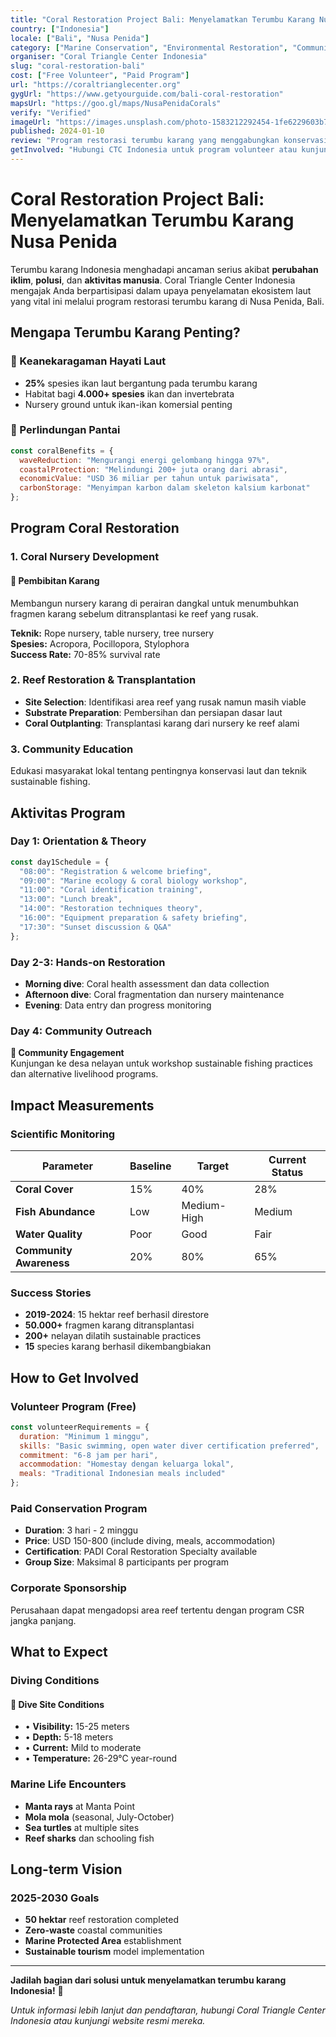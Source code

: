 ```yaml
---
title: "Coral Restoration Project Bali: Menyelamatkan Terumbu Karang Nusa Penida"
country: ["Indonesia"]
locale: ["Bali", "Nusa Penida"]
category: ["Marine Conservation", "Environmental Restoration", "Community-Based"]
organiser: "Coral Triangle Center Indonesia"
slug: "coral-restoration-bali"
cost: ["Free Volunteer", "Paid Program"]
url: "https://coraltrianglecenter.org"
gygUrl: "https://www.getyourguide.com/bali-coral-restoration"
mapsUrl: "https://goo.gl/maps/NusaPenidaCorals"
verify: "Verified"
imageUrl: "https://images.unsplash.com/photo-1583212292454-1fe6229603b7?w=800"
published: 2024-01-10
review: "Program restorasi terumbu karang yang menggabungkan konservasi laut dengan edukasi masyarakat. Peserta akan belajar teknik transplantasi karang dan monitoring ekosistem laut."
getInvolved: "Hubungi CTC Indonesia untuk program volunteer atau kunjungi website untuk informasi program berbayar. Tersedia program 1 hari hingga 2 minggu."
---
```


# Coral Restoration Project Bali: Menyelamatkan Terumbu Karang Nusa Penida

Terumbu karang Indonesia menghadapi ancaman serius akibat **perubahan iklim**, **polusi**, dan **aktivitas manusia**. Coral Triangle Center Indonesia mengajak Anda berpartisipasi dalam upaya penyelamatan ekosistem laut yang vital ini melalui program restorasi terumbu karang di Nusa Penida, Bali.

## Mengapa Terumbu Karang Penting?

### 🐠 Keanekaragaman Hayati Laut
- **25%** spesies ikan laut bergantung pada terumbu karang
- Habitat bagi **4.000+ spesies** ikan dan invertebrata
- Nursery ground untuk ikan-ikan komersial penting

### 🌊 Perlindungan Pantai
```jsx
const coralBenefits = {
  waveReduction: "Mengurangi energi gelombang hingga 97%",
  coastalProtection: "Melindungi 200+ juta orang dari abrasi",
  economicValue: "USD 36 miliar per tahun untuk pariwisata",
  carbonStorage: "Menyimpan karbon dalam skeleton kalsium karbonat"
};
```

## Program Coral Restoration

### 1. Coral Nursery Development
<div className="bg-blue-50 p-6 rounded-lg border-l-4 border-blue-500 my-6">
  <h4 className="text-blue-800 font-semibold mb-2">🌱 Pembibitan Karang</h4>
  <p className="text-blue-700 mb-3">
    Membangun nursery karang di perairan dangkal untuk menumbuhkan fragmen karang sebelum ditransplantasi ke reef yang rusak.
  </p>
  <div className="text-sm text-blue-600">
    <strong>Teknik:</strong> Rope nursery, table nursery, tree nursery<br/>
    <strong>Spesies:</strong> Acropora, Pocillopora, Stylophora<br/>
    <strong>Success Rate:</strong> 70-85% survival rate
  </div>
</div>

### 2. Reef Restoration & Transplantation
- **Site Selection**: Identifikasi area reef yang rusak namun masih viable
- **Substrate Preparation**: Pembersihan dan persiapan dasar laut
- **Coral Outplanting**: Transplantasi karang dari nursery ke reef alami

### 3. Community Education
Edukasi masyarakat lokal tentang pentingnya konservasi laut dan teknik sustainable fishing.

## Aktivitas Program

### Day 1: Orientation & Theory
```javascript
const day1Schedule = {
  "08:00": "Registration & welcome briefing",
  "09:00": "Marine ecology & coral biology workshop", 
  "11:00": "Coral identification training",
  "13:00": "Lunch break",
  "14:00": "Restoration techniques theory",
  "16:00": "Equipment preparation & safety briefing",
  "17:30": "Sunset discussion & Q&A"
};
```

### Day 2-3: Hands-on Restoration
- **Morning dive**: Coral health assessment dan data collection
- **Afternoon dive**: Coral fragmentation dan nursery maintenance
- **Evening**: Data entry dan progress monitoring

### Day 4: Community Outreach
<div className="bg-green-50 p-4 rounded-lg border-l-4 border-green-500 my-4">
  <strong>🤝 Community Engagement</strong><br/>
  Kunjungan ke desa nelayan untuk workshop sustainable fishing practices dan alternative livelihood programs.
</div>

## Impact Measurements

### Scientific Monitoring
| Parameter | Baseline | Target | Current Status |
|-----------|----------|---------|----------------|
| **Coral Cover** | 15% | 40% | 28% |
| **Fish Abundance** | Low | Medium-High | Medium |
| **Water Quality** | Poor | Good | Fair |
| **Community Awareness** | 20% | 80% | 65% |

### Success Stories
- **2019-2024**: 15 hektar reef berhasil direstore
- **50.000+** fragmen karang ditransplantasi
- **200+** nelayan dilatih sustainable practices
- **15** species karang berhasil dikembangbiakan

## How to Get Involved

### Volunteer Program (Free)
```jsx
const volunteerRequirements = {
  duration: "Minimum 1 minggu",
  skills: "Basic swimming, open water diver certification preferred",
  commitment: "6-8 jam per hari",
  accommodation: "Homestay dengan keluarga lokal",
  meals: "Traditional Indonesian meals included"
};
```

### Paid Conservation Program
- **Duration**: 3 hari - 2 minggu
- **Price**: USD 150-800 (include diving, meals, accommodation)
- **Certification**: PADI Coral Restoration Specialty available
- **Group Size**: Maksimal 8 participants per program

### Corporate Sponsorship
Perusahaan dapat mengadopsi area reef tertentu dengan program CSR jangka panjang.

## What to Expect

### Diving Conditions
<div className="bg-cyan-50 p-4 rounded-lg my-4">
  <h4 className="font-semibold text-cyan-800 mb-2">🤿 Dive Site Conditions</h4>
  <ul className="text-cyan-700 space-y-1">
    <li>• <strong>Visibility:</strong> 15-25 meters</li>
    <li>• <strong>Depth:</strong> 5-18 meters</li>
    <li>• <strong>Current:</strong> Mild to moderate</li>
    <li>• <strong>Temperature:</strong> 26-29°C year-round</li>
  </ul>
</div>

### Marine Life Encounters
- **Manta rays** at Manta Point
- **Mola mola** (seasonal, July-October)  
- **Sea turtles** at multiple sites
- **Reef sharks** dan schooling fish

## Long-term Vision

### 2025-2030 Goals
- **50 hektar** reef restoration completed
- **Zero-waste** coastal communities  
- **Marine Protected Area** establishment
- **Sustainable tourism** model implementation

---

**Jadilah bagian dari solusi untuk menyelamatkan terumbu karang Indonesia!** 🪸

*Untuk informasi lebih lanjut dan pendaftaran, hubungi Coral Triangle Center Indonesia atau kunjungi website resmi mereka.*